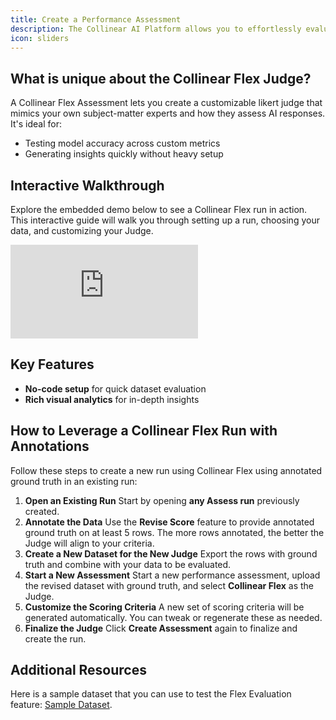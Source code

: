```yaml
---
title: Create a Performance Assessment
description: The Collinear AI Platform allows you to effortlessly evaluate AI models with flexibility and precision. This guide walks you through the steps to create a new assessment run using Collinear's Flex Judge.
icon: sliders
---
```


## What is unique about the Collinear Flex Judge?

A Collinear Flex Assessment lets you create a customizable likert judge that mimics your own subject-matter experts and how they assess AI responses. It's ideal for:

- Testing model accuracy across custom metrics
- Generating insights quickly without heavy setup

## Interactive Walkthrough

Explore the embedded demo below to see a Collinear Flex run in action. This interactive guide will walk you through setting up a run, choosing your data, and customizing your Judge.

<div style={{position: "relative", paddingBottom: "calc(56.67989417989418% + 41px)", height: 0, width: "100%"}}>
    <iframe
        src="https://demo.arcade.software/QaJTUpdCpo5HgdHqiSTy?embed&embed_mobile=tab&embed_desktop=inline&show_copy_link=true"
        title="Effortlessly Evaluate AI Models with Collinear" frameborder="0" loading="lazy" webkitallowfullscreen
        mozallowfullscreen allowfullscreen allow="clipboard-write"
        style={{position: "absolute", top: 0, left: 0, width: "100%", height: "100%", colorScheme: "light"}}></iframe>
</div>

## Key Features

- **No-code setup** for quick dataset evaluation
- **Rich visual analytics** for in-depth insights

## How to Leverage a Collinear Flex Run with Annotations

Follow these steps to create a new run using Collinear Flex using annotated ground truth in an existing run:

1. **Open an Existing Run**
   Start by opening **any Assess run** previously created.
2. **Annotate the Data**
   Use the **Revise Score** feature to provide annotated ground truth on at least 5 rows. The more rows annotated, the better the Judge will align to your criteria.
3. **Create a New Dataset for the New Judge**
   Export the rows with ground truth and combine with your data to be evaluated.
4. **Start a New Assessment**
   Start a new performance assessment, upload the revised dataset with ground truth, and select **Collinear Flex** as the Judge.
5. **Customize the Scoring Criteria**
   A new set of scoring criteria will be generated automatically. You can tweak or regenerate these as needed.
6. **Finalize the Judge**
   Click **Create Assessment** again to finalize and create the run.

## Additional Resources

Here is a sample dataset that you can use to test the Flex Evaluation feature: [Sample Dataset](https://collinear.ai/sample_dataset.csv).
